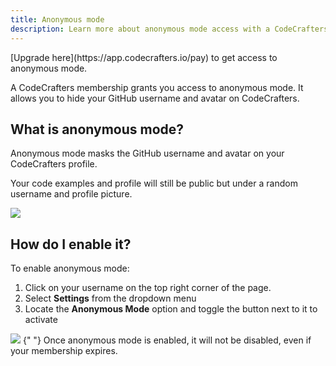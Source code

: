 ```yaml
---
title: Anonymous mode
description: Learn more about anonymous mode access with a CodeCrafters membership
---
```


<Tip>
  [Upgrade here](https://app.codecrafters.io/pay) to get access to anonymous
  mode.
</Tip>

A CodeCrafters membership grants you access to anonymous mode. It allows you to hide your GitHub username and avatar on CodeCrafters.

## What is anonymous mode?

Anonymous mode masks the GitHub username and avatar on your CodeCrafters profile.

Your code examples and profile will still be public but under a random username and profile picture.

<Frame>
  <img className="w-full" src="/img/membership/anon-before-after.png" />
</Frame>

## How do I enable it?

To enable anonymous mode:

1. Click on your username on the top right corner of the page.
2. Select **Settings** from the dropdown menu
3. Locate the **Anonymous Mode** option and toggle the button next to it to activate

<Frame>
  <img className="w-full" src="/img/membership/anon-settings.png" />
</Frame>

<Note>
  {" "}
  Once anonymous mode is enabled, it will not be disabled, even if your membership
  expires.
</Note>
